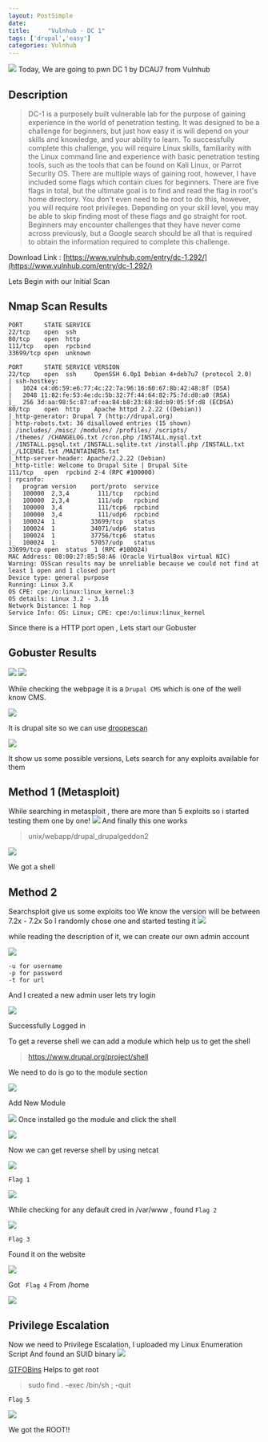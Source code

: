 ```yaml
---
layout: PostSimple
date: 
title:     "Vulnhub - DC 1"
tags: ['drupal','easy']
categories: Vulnhub
---
```


![](https://raw.githubusercontent.com/ghostbyt3/ghostbyt3.github.io/master/public/static/images/dc1/1.1.png)
Today, We are going to pwn DC 1 by DCAU7 from Vulnhub

## Description

> DC-1 is a purposely built vulnerable lab for the purpose of gaining experience in the world of penetration testing.
It was designed to be a challenge for beginners, but just how easy it  is will depend on your skills and knowledge, and your ability to learn.
To successfully complete this challenge, you will require Linux  skills, familiarity with the Linux command line and experience with  basic penetration testing tools, such as the tools that can be found on  Kali Linux, or Parrot Security OS.
There are multiple ways of gaining root, however, I have included some flags which contain clues for beginners.
There are five flags in total, but the ultimate goal is to find and  read the flag in root's home directory. You don't even need to be root  to do this, however, you will require root privileges.
Depending on your skill level, you may be able to skip finding most of these flags and go straight for root.
Beginners may encounter challenges that they have never come across  previously, but a Google search should be all that is required to obtain  the information required to complete this challenge.

Download Link : [https://www.vulnhub.com/entry/dc-1,292/](https://www.vulnhub.com/entry/dc-1,292/)


Lets Begin with our Initial Scan

## Nmap Scan Results
```
PORT      STATE SERVICE
22/tcp    open  ssh
80/tcp    open  http
111/tcp   open  rpcbind
33699/tcp open  unknown
```

```
PORT      STATE SERVICE VERSION
22/tcp    open  ssh     OpenSSH 6.0p1 Debian 4+deb7u7 (protocol 2.0)
| ssh-hostkey: 
|   1024 c4:d6:59:e6:77:4c:22:7a:96:16:60:67:8b:42:48:8f (DSA)
|   2048 11:82:fe:53:4e:dc:5b:32:7f:44:64:82:75:7d:d0:a0 (RSA)
|_  256 3d:aa:98:5c:87:af:ea:84:b8:23:68:8d:b9:05:5f:d8 (ECDSA)
80/tcp    open  http    Apache httpd 2.2.22 ((Debian))
|_http-generator: Drupal 7 (http://drupal.org)
| http-robots.txt: 36 disallowed entries (15 shown)
| /includes/ /misc/ /modules/ /profiles/ /scripts/ 
| /themes/ /CHANGELOG.txt /cron.php /INSTALL.mysql.txt 
| /INSTALL.pgsql.txt /INSTALL.sqlite.txt /install.php /INSTALL.txt 
|_/LICENSE.txt /MAINTAINERS.txt
|_http-server-header: Apache/2.2.22 (Debian)
|_http-title: Welcome to Drupal Site | Drupal Site
111/tcp   open  rpcbind 2-4 (RPC #100000)
| rpcinfo: 
|   program version    port/proto  service
|   100000  2,3,4        111/tcp   rpcbind
|   100000  2,3,4        111/udp   rpcbind
|   100000  3,4          111/tcp6  rpcbind
|   100000  3,4          111/udp6  rpcbind
|   100024  1          33699/tcp   status
|   100024  1          34071/udp6  status
|   100024  1          37756/tcp6  status
|_  100024  1          57057/udp   status
33699/tcp open  status  1 (RPC #100024)
MAC Address: 08:00:27:85:58:A6 (Oracle VirtualBox virtual NIC)
Warning: OSScan results may be unreliable because we could not find at least 1 open and 1 closed port
Device type: general purpose
Running: Linux 3.X
OS CPE: cpe:/o:linux:linux_kernel:3
OS details: Linux 3.2 - 3.16
Network Distance: 1 hop
Service Info: OS: Linux; CPE: cpe:/o:linux:linux_kernel
```
Since there is a HTTP port open , Lets start our Gobuster

## Gobuster Results

![](https://raw.githubusercontent.com/ghostbyt3/ghostbyt3.github.io/master/public/static/images/dc1/1.png)
![](https://raw.githubusercontent.com/ghostbyt3/ghostbyt3.github.io/master/public/static/images/dc1/2.png)

While checking the webpage it is a ``Drupal CMS`` which is one of the well know CMS.

![](https://raw.githubusercontent.com/ghostbyt3/ghostbyt3.github.io/master/public/static/images/dc1/3.png)

It is drupal site so we can use [droopescan](https://github.com/droope/droopescan)

![](https://raw.githubusercontent.com/ghostbyt3/ghostbyt3.github.io/master/public/static/images/dc1/4.png)

It show us some possible versions, Lets search for any exploits available for them

## Method 1 (Metasploit)

While searching in metasploit , there are more than 5 exploits so i started testing them one by one!
![](https://raw.githubusercontent.com/ghostbyt3/ghostbyt3.github.io/master/public/static/images/dc1/5.png)
And finally this one works

> unix/webapp/drupal_drupalgeddon2

![](https://raw.githubusercontent.com/ghostbyt3/ghostbyt3.github.io/master/public/static/images/dc1/6.png)

We got a shell

## Method 2 

Searchsploit give us some exploits too
We know the version will be between 7.2x - 7.2x
So I randomly chose one and started testing it
![](https://raw.githubusercontent.com/ghostbyt3/ghostbyt3.github.io/master/public/static/images/dc1/7.png)

while reading the description of it, we can create our own admin account

![](https://raw.githubusercontent.com/ghostbyt3/ghostbyt3.github.io/master/public/static/images/dc1/8.png)

```
-u for username
-p for password
-t for url 
```

And I created a new admin user lets try login

![](https://raw.githubusercontent.com/ghostbyt3/ghostbyt3.github.io/master/public/static/images/dc1/9.png)

Successfully Logged in

To get a reverse shell we can add a module which help us to get the shell
>https://www.drupal.org/project/shell

We need to do is go to the module section

![](https://raw.githubusercontent.com/ghostbyt3/ghostbyt3.github.io/master/public/static/images/dc1/10.png)

Add New Module

![](https://raw.githubusercontent.com/ghostbyt3/ghostbyt3.github.io/master/public/static/images/dc1/11.png)
Once installed go the module and click the shell


![](https://raw.githubusercontent.com/ghostbyt3/ghostbyt3.github.io/master/public/static/images/dc1/12.png)

Now we can get reverse shell by using netcat 

![](https://raw.githubusercontent.com/ghostbyt3/ghostbyt3.github.io/master/public/static/images/dc1/13.png)

```Flag 1 ```

![](https://raw.githubusercontent.com/ghostbyt3/ghostbyt3.github.io/master/public/static/images/dc1/14.png)

While checking for any default cred in /var/www , found ```Flag 2```

![](https://raw.githubusercontent.com/ghostbyt3/ghostbyt3.github.io/master/public/static/images/dc1/15.png)

```Flag 3 ```

Found it on the website 

![](https://raw.githubusercontent.com/ghostbyt3/ghostbyt3.github.io/master/public/static/images/dc1/16.png)

Got ``` Flag 4``` From /home

![](https://raw.githubusercontent.com/ghostbyt3/ghostbyt3.github.io/master/public/static/images/dc1/17.png)

## Privilege Escalation

Now we need to Privilege Escalation, I uploaded my Linux Enumeration Script
And found an SUID binary
![](https://raw.githubusercontent.com/ghostbyt3/ghostbyt3.github.io/master/public/static/images/dc1/18.png)

[GTFOBins](https://gtfobins.github.io/gtfobins/find/) Helps to get root

>sudo find . -exec /bin/sh \; -quit

```Flag 5 ```

![](https://raw.githubusercontent.com/ghostbyt3/ghostbyt3.github.io/master/public/static/images/dc1/19.png)

We got the ROOT!!



